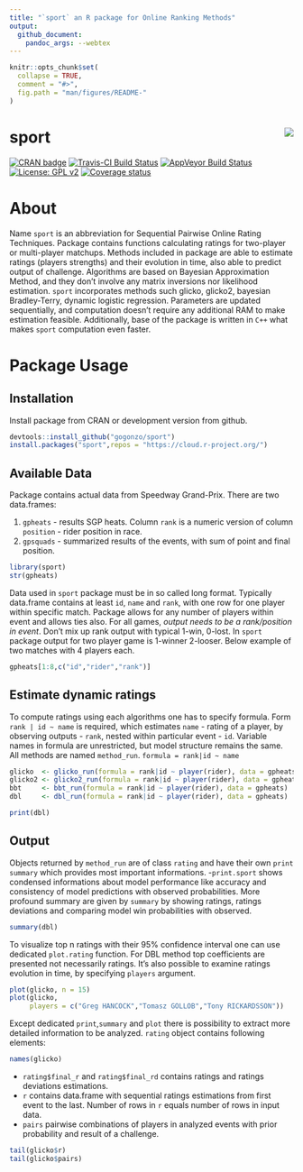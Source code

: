 ```yaml
---
title: "`sport` an R package for Online Ranking Methods"
output:
  github_document:
    pandoc_args: --webtex
---
```

```r
knitr::opts_chunk$set(
  collapse = TRUE,
  comment = "#>",
  fig.path = "man/figures/README-"
)
```

# sport <img src="man/figures/hexlogo.png" align="right" />

<!-- badges: start -->
[![CRAN badge](https://cranlogs.r-pkg.org/badges/sport)](https://cran.r-project.org/web/packages/sport/index.html)
[![Travis-CI Build Status](https://travis-ci.org/gogonzo/sport.svg?branch=master)](https://travis-ci.org/gogonzo/sport)
[![AppVeyor Build Status](https://ci.appveyor.com/api/projects/status/github/gogonzo/sport?branch=master&svg=true)](https://ci.appveyor.com/project/gogonzo/sport)
[![License: GPL v2](https://img.shields.io/badge/License-GPL%20v2-blue.svg)](https://www.gnu.org/licenses/old-licenses/gpl-2.0.html)
[![Coverage status](https://codecov.io/gh/gogonzo/sport/branch/master/graph/badge.svg)](https://codecov.io/gh/gogonzo/sport)
<!-- badges: end -->

# About
Name `sport` is an abbreviation for Sequential Pairwise Online Rating Techniques. Package contains functions calculating ratings for two-player or multi-player matchups. Methods included in package are able to estimate ratings (players strengths) and their evolution in time, also able to predict output of challenge. 
Algorithms are based on Bayesian Approximation Method, and they don't involve any matrix inversions nor likelihood estimation. `sport` incorporates methods such glicko, glicko2, bayesian Bradley-Terry, dynamic logistic regression. Parameters are updated sequentially, and computation doesn't require any additional RAM to make estimation feasible. Additionally, base of the package is written in `C++` what makes `sport` computation even faster.

# Package Usage

## Installation
Install package from CRAN or development version from github.

```r
devtools::install_github("gogonzo/sport")
install.packages("sport",repos = "https://cloud.r-project.org/")
```

## Available Data
Package contains actual data from Speedway Grand-Prix. There are two data.frames: 

1. `gpheats` - results SGP heats. Column `rank` is a numeric version of column `position` - rider position in race.
2. `gpsquads` - summarized results of the events, with sum of point and final position.

```r
library(sport) 
str(gpheats)
```

Data used in `sport` package must be in so called long format. Typically data.frame contains at least `id`, `name` and `rank`, with one row for one player within specific match. Package allows for any number of players within event and allows ties also. For all games, *output needs to be a rank/position in event*. Don't mix up rank output with typical 1-win, 0-lost. In `sport` package output for two player game is 1-winner 2-looser. Below example of two matches with 4 players each.

```r
gpheats[1:8,c("id","rider","rank")]
```

## Estimate dynamic ratings

To compute ratings using each algorithms one has to specify formula. Form `rank | id ~ name` is required, which estimates `name` - rating of a player, by observing outputs - `rank`, nested within particular event - `id`. Variable names in formula are unrestricted, but model structure remains the same. All methods are named `method_run`.
`formula = rank|id ~ name` 

```r
glicko  <- glicko_run(formula = rank|id ~ player(rider), data = gpheats)
glicko2 <- glicko2_run(formula = rank|id ~ player(rider), data = gpheats)
bbt     <- bbt_run(formula = rank|id ~ player(rider), data = gpheats)
dbl     <- dbl_run(formula = rank|id ~ player(rider), data = gpheats)

print(dbl)
```

## Output

Objects returned by `method_run` are of class `rating` and have their own `print`
`summary` which provides most important informations. -`print.sport` shows 
condensed informations about model performance like accuracy and consistency of 
model predictions with observed probabilities. More profound summary are given 
by `summary` by showing ratings, ratings deviations and comparing model win 
probabilities with observed.

```r
summary(dbl)
```

To visualize top n ratings with their 95% confidence interval one can use 
dedicated `plot.rating` function. For DBL method top coefficients are presented 
not necessarily ratings. It's also possible to examine ratings evolution in time, 
by specifying `players` argument.

```r
plot(glicko, n = 15)
plot(glicko, 
     players = c("Greg HANCOCK","Tomasz GOLLOB","Tony RICKARDSSON"))
```

Except dedicated `print`,`summary` and `plot` there is possibility to extract more detailed information to be analyzed. `rating` object contains following elements:

```r
names(glicko)
```

* `rating$final_r` and `rating$final_rd` contains ratings and ratings deviations estimations.
* `r` contains data.frame with sequential ratings estimations from first event to the last. Number of rows in `r` equals number of rows in input data.
* `pairs` pairwise combinations of players in analyzed events with prior probability and result of a challenge. 

```r
tail(glicko$r)
tail(glicko$pairs)
```